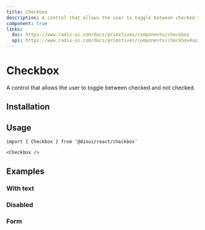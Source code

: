 ```yaml
---
title: Checkbox
description: A control that allows the user to toggle between checked and not checked.
component: true
links:
  doc: https://www.radix-ui.com/docs/primitives/components/checkbox
  api: https://www.radix-ui.com/docs/primitives/components/checkbox#api-reference
---
```


# Checkbox

A control that allows the user to toggle between checked and not checked.


<Example path="ui/checkbox-demo" />

## Installation


<InstallationGuide path="ui/checkbox" />

## Usage

```tsx
import { Checkbox } from '@dinui/react/checkbox'
```

```tsx
<Checkbox />
```

## Examples

### With text

<Example path="ui/checkbox-with-text" />

### Disabled

<Example path="ui/checkbox-disabled" />

### Form

<Example path="ui/checkbox-form-single" />

<Example path="ui/checkbox-form-multiple" />
